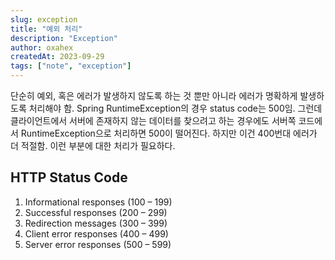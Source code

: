 ```yaml
---
slug: exception
title: "예외 처리"
description: "Exception"
author: oxahex
createdAt: 2023-09-29
tags: ["note", "exception"]
---
```


단순히 예외, 혹은 에러가 발생하지 않도록 하는 것 뿐만 아니라 에러가 명확하게 발생하도록 처리해야 함.
Spring RuntimeException의 경우 status code는 500임. 그런데 클라이언트에서 서버에 존재하지 않는 데이터를 찾으려고 하는 경우에도 서버쪽 코드에서 RuntimeException으로 처리하면 500이 떨어진다. 하지만 이건 400번대 에러가 더 적절함. 이런 부분에 대한 처리가 필요하다.

## HTTP Status Code
1. Informational responses (100 – 199)
2. Successful responses (200 – 299)
3. Redirection messages (300 – 399)
4. Client error responses (400 – 499)
5. Server error responses (500 – 599)